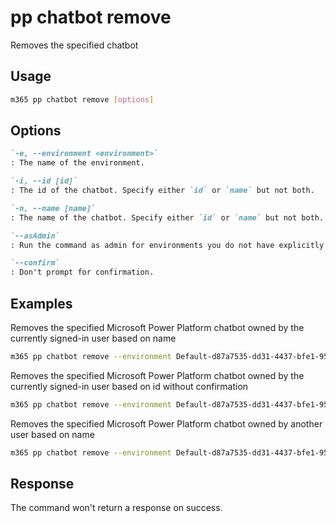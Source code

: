 
# pp chatbot remove

Removes the specified chatbot

## Usage

```sh
m365 pp chatbot remove [options]
```

## Options

```md definition-list
`-e, --environment <environment>`
: The name of the environment.

`-i, --id [id]`
: The id of the chatbot. Specify either `id` or `name` but not both.

`-n, --name [name]`
: The name of the chatbot. Specify either `id` or `name` but not both.

`--asAdmin`
: Run the command as admin for environments you do not have explicitly assigned permissions to.

`--confirm`
: Don't prompt for confirmation.
```

<Global />

## Examples

Removes the specified Microsoft Power Platform chatbot owned by the currently signed-in user based on name

```sh
m365 pp chatbot remove --environment Default-d87a7535-dd31-4437-bfe1-95340acd55c5 --name "Chatbot Name"
```

Removes the specified Microsoft Power Platform chatbot owned by the currently signed-in user based on id without confirmation

```sh
m365 pp chatbot remove --environment Default-d87a7535-dd31-4437-bfe1-95340acd55c5 --id 9d9a13d0-6255-ed11-bba2-000d3adf774e --confirm
```

Removes the specified Microsoft Power Platform chatbot owned by another user based on name

```sh
m365 pp chatbot remove --environment Default-d87a7535-dd31-4437-bfe1-95340acd55c5 --name "Chatbot Name" --asAdmin
```

## Response

The command won't return a response on success.
